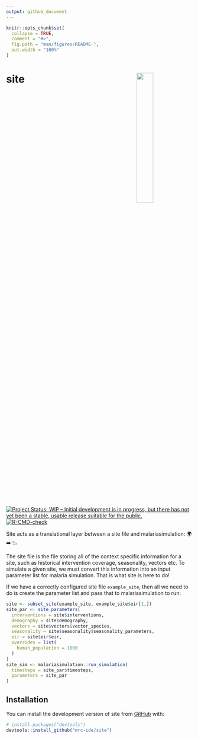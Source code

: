 ```yaml
---
output: github_document
---
```


<!-- README.md is generated from README.Rmd. Please edit that file -->

```r
knitr::opts_chunk$set(
  collapse = TRUE,
  comment = "#>",
  fig.path = "man/figures/README-",
  out.width = "100%"
)
```

# site <img src="man/figures/Site.png" align="right" width=30% height=30% />

<!-- badges: start -->
[![Project Status: WIP – Initial development is in progress, but there has not yet been a stable, usable release suitable for the public.](https://www.repostatus.org/badges/latest/wip.svg)](https://www.repostatus.org/#wip)
[![R-CMD-check](https://github.com/mrc-ide/site/workflows/R-CMD-check/badge.svg)](https://github.com/mrc-ide/site/actions)
<!-- badges: end -->

Site acts as a translational layer between a site file and malariasimulation: 
🌍 ➡️ 📉

The site file is the file storing all of the context specific information for a site,
such as historical intervention coverage, seasonality, vectors etc. To simulate
a given site, we must convert this information into an input parameter list for
malaria simulation. That is what site is here to do!

If we have a correctly configured site file `example_site`, then all we need to 
do is create the parameter list and pass that to malariasimulation to run:

```r
site <- subset_site(example_site, example_site$eir[1,])
site_par <- site_parameters(
  interventions = site$interventions,
  demography = site$demography,
  vectors = site$vectors$vector_species,
  seasonality = site$seasonality$seasonality_parameters,
  eir = site$eir$eir,
  overrides = list(
    human_population = 1000
  )
)
site_sim <- malariasimulation::run_simulation(
  timesteps = site_par$timesteps,
  parameters = site_par
)

```

## Installation

You can install the development version of site from [GitHub](https://github.com/) with:

``` r
# install.packages("devtools")
devtools::install_github("mrc-ide/site")
```

